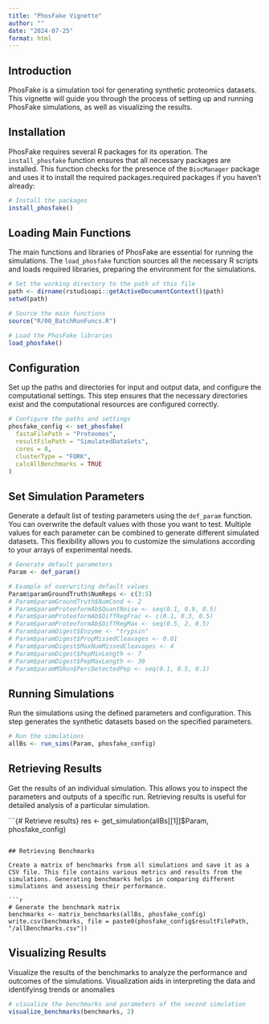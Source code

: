 ```yaml
---
title: "PhosFake Vignette"
author: ""
date: "2024-07-25"
format: html
---
```


## Introduction

PhosFake is a simulation tool for generating synthetic proteomics datasets. This vignette will guide you through the process of setting up and running PhosFake simulations, as well as visualizing the results.

## Installation

PhosFake requires several R packages for its operation. The `install_phosfake` function ensures that all necessary packages are installed. This function checks for the presence of the `BiocManager` package and uses it to install the required packages.required packages if you haven't already:

```r
# Install the packages
install_phosfake()
```

## Loading Main Functions

The main functions and libraries of PhosFake are essential for running the simulations. The `load_phosfake` function sources all the necessary R scripts and loads required libraries, preparing the environment for the simulations.

```r
# Set the working directory to the path of this file
path <- dirname(rstudioapi::getActiveDocumentContext()$path)
setwd(path)

# Source the main functions
source("R/00_BatchRunFuncs.R")

# Load the PhosFake libraries
load_phosfake()
```

## Configuration

Set up the paths and directories for input and output data, and configure the computational settings. This step ensures that the necessary directories exist and the computational resources are configured correctly.

```r
# Configure the paths and settings
phosfake_config <- set_phosfake(
  fastaFilePath = "Proteomes",
  resultFilePath = "SimulatedDataSets",
  cores = 8,
  clusterType = "FORK",
  calcAllBenchmarks = TRUE
)
```

## Set Simulation Parameters

Generate a default list of testing parameters using the `def_param` function. You can overwrite the default values with those you want to test. Multiple values for each parameter can be combined to generate different simulated datasets. This flexibility allows you to customize the simulations according to your arrays of experimental needs.

```r
# Generate default parameters
Param <- def_param()

# Example of overwriting default values
Param$paramGroundTruth$NumReps <- c(3:5)
# Param$paramGroundTruth$NumCond <- 2
# Param$paramProteoformAb$QuantNoise <- seq(0.1, 0.9, 0.5)
# Param$paramProteoformAb$DiffRegFrac <- c(0.1, 0.3, 0.5)
# Param$paramProteoformAb$DiffRegMax <- seq(0.5, 2, 0.5)
# Param$paramDigest$Enzyme <- "trypsin"
# Param$paramDigest$PropMissedCleavages <- 0.01
# Param$paramDigest$MaxNumMissedCleavages <- 4
# Param$paramDigest$PepMinLength <- 7
# Param$paramDigest$PepMaxLength <- 30
# Param$paramMSRun$PercDetectedPep <- seq(0.1, 0.5, 0.1)
```

## Running Simulations

Run the simulations using the defined parameters and configuration. This step generates the synthetic datasets based on the specified parameters.

```r
# Run the simulations
allBs <- run_sims(Param, phosfake_config)

```

## Retrieving Results

Get the results of an individual simulation. This allows you to inspect the parameters and outputs of a specific run. Retrieving results is useful for detailed analysis of a particular simulation.

```{# Retrieve results}
res <- get_simulation(allBs[[1]]$Param, phosfake_config)

```

## Retrieving Benchmarks

Create a matrix of benchmarks from all simulations and save it as a CSV file. This file contains various metrics and results from the simulations. Generating benchmarks helps in comparing different simulations and assessing their performance.

```r
# Generate the benchmark matrix
benchmarks <- matrix_benchmarks(allBs, phosfake_config)
write.csv(benchmarks, file = paste0(phosfake_config$resultFilePath, "/allBenchmarks.csv"))

```

## Visualizing Results

Visualize the results of the benchmarks to analyze the performance and outcomes of the simulations. Visualization aids in interpreting the data and identifyinsg trends or anomalies

```r
# visualize the benchmarks and parameters of the second simulation
visualize_benchmarks(benchmarks, 2)

```
